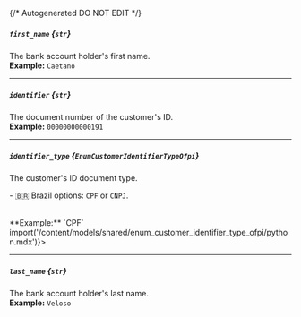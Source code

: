 {/* Autogenerated DO NOT EDIT  */}

##### `first_name` *{`str`}*
The bank account holder's first name.
<br/>
**Example:** `Caetano`

---
##### `identifier` *{`str`}*
The document number of the customer's ID.
<br/>
**Example:** `00000000000191`

---
##### `identifier_type` *{`EnumCustomerIdentifierTypeOfpi`}*
The customer's ID document type.

\- 🇧🇷 Brazil options: `CPF` or `CNPJ`.

<br/>
**Example:** `CPF`
<Collapsible content={() => import('/content/models/shared/enum_customer_identifier_type_ofpi/python.mdx')}>
</Collapsible>

---
##### `last_name` *{`str`}*
The bank account holder's last name.
<br/>
**Example:** `Veloso`

